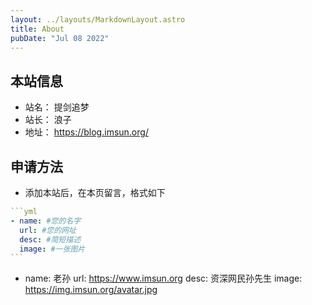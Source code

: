 ---
layout: ../layouts/MarkdownLayout.astro
title: About
pubDate: "Jul 08 2022"
---

## 本站信息

- 站名： 提剑追梦
- 站长： 浪子
- 地址： https://blog.imsun.org/

## 申请方法

- 添加本站后，在本页留言，格式如下

````yml
```yml
- name: #您的名字
  url: #您的网址
  desc: #简短描述
  image: #一张图片
```
````
- name: 老孙
  url: https://www.imsun.org
  desc: 资深网民孙先生
  image: https://img.imsun.org/avatar.jpg

<FriendCard />
